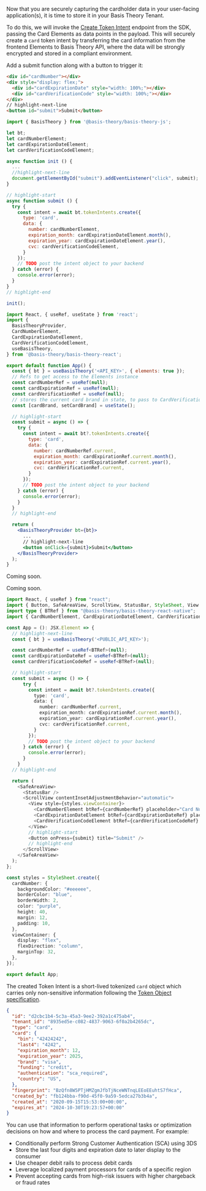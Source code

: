 

Now that you are securely capturing the cardholder data in your user-facing application(s), it is time to store it in your Basis Theory Tenant.

To do this, we will invoke the [Create Token Intent](https://developers.basistheory.com/docs/api/token-intents#create-token-intent) endpoint from the SDK, passing the Card Elements as data points in the payload. This will securely create a `card` token intent by transferring the card information from the frontend Elements to Basis Theory API, where the data will be strongly encrypted and stored in a compliant environment.

Add a submit function along with a button to trigger it:

<Tabs className="bt-tabs" queryString="sdk">
  <TabItem value="javascript" label="JavaScript">

```html showLineNumbers title=index.html
<div id="cardNumber"></div>
<div style="display: flex;">
  <div id="cardExpirationDate" style="width: 100%;"></div>
  <div id="cardVerificationCode" style="width: 100%;"></div>
</div>
// highlight-next-line
<button id="submit">Submit</button>
```
```javascript showLineNumbers title=index.js
import { BasisTheory } from '@basis-theory/basis-theory-js';

let bt;
let cardNumberElement;
let cardExpirationDateElement;
let cardVerificationCodeElement;

async function init () {
  ...
  //highlight-next-line
  document.getElementById("submit").addEventListener("click", submit);
}

// highlight-start
async function submit () {
  try {
    const intent = await bt.tokenIntents.create({
      type: 'card',
      data: {
        number: cardNumberElement,
        expiration_month: cardExpirationDateElement.month(),
        expiration_year: cardExpirationDateElement.year(),
        cvc: cardVerificationCodeElement,
      }
    });
    // TODO post the intent object to your backend
  } catch (error) {
    console.error(error);
  }
}
// highlight-end

init();
```
  </TabItem>
  <TabItem value="react" label="React">

```jsx showLineNumbers title=App.jsx
import React, { useRef, useState } from 'react';
import {
  BasisTheoryProvider,
  CardNumberElement,
  CardExpirationDateElement,
  CardVerificationCodeElement,
  useBasisTheory,
} from '@basis-theory/basis-theory-react';

export default function App() {
  const { bt } = useBasisTheory('<API_KEY>', { elements: true });
  // Refs to get access to the Elements instance
  const cardNumberRef = useRef(null);
  const cardExpirationRef = useRef(null);
  const cardVerificationRef = useRef(null);
  // stores the current card brand in state, to pass to CardVerificationCodeElement
  const [cardBrand, setCardBrand] = useState();

  // highlight-start
  const submit = async () => {
    try {
      const intent = await bt?.tokenIntents.create({
        type: 'card',
        data: {
          number: cardNumberRef.current,
          expiration_month: cardExpirationRef.current.month(),
          expiration_year: cardExpirationRef.current.year(),
          cvc: cardVerificationRef.current,
        }
      });
      // TODO post the intent object to your backend
    } catch (error) {
      console.error(error);
    }
  }
  // highlight-end

  return (
    <BasisTheoryProvider bt={bt}>
      ...
      // highlight-next-line
      <button onClick={submit}>Submit</button>
    </BasisTheoryProvider>
  );
}
```
  </TabItem>
  <TabItem value="ios" label="iOS">

Coming soon.

  </TabItem>
  <TabItem value="android" label="Android">

Coming soon.

  </TabItem>
   <TabItem value="react-native" label="React Native">

```typescript showLineNumbers title=App.tsx
import React, { useRef } from "react";
import { Button, SafeAreaView, ScrollView, StatusBar, StyleSheet, View } from "react-native";
import type { BTRef } from "@basis-theory/basis-theory-react-native";
import { CardNumberElement, CardExpirationDateElement, CardVerificationCodeElement, useBasisTheory } from "@basis-theory/basis-theory-react-native";

const App = (): JSX.Element => {
  // highlight-next-line
  const { bt } = useBasisTheory('<PUBLIC_API_KEY>');

  const cardNumberRef = useRef<BTRef>(null);
  const cardExpirationDateRef = useRef<BTRef>(null);
  const cardVerificationCodeRef = useRef<BTRef>(null);

  // highlight-start
  const submit = async () => {
      try {
        const intent = await bt?.tokenIntents.create({
          type: 'card',
          data: {
            number: cardNumberRef.current,
            expiration_month: cardExpirationRef.current.month(),
            expiration_year: cardExpirationRef.current.year(),
            cvc: cardVerificationRef.current,
          }
        });
        // TODO post the intent object to your backend
      } catch (error) {
        console.error(error);
      }
    }
  // highlight-end

  return (
    <SafeAreaView>
      <StatusBar />
      <ScrollView contentInsetAdjustmentBehavior="automatic">
        <View style={styles.viewContainer}>
          <CardNumberElement btRef={cardNumberRef} placeholder="Card Number" style={styles.elements} />
          <CardExpirationDateElement btRef={cardExpirationDateRef} placeholder="Card Expiration Date" style={styles.elements} />
          <CardVerificationCodeElement btRef={cardVerificationCodeRef} placeholder="CVC" style={styles.elements} />
        </View>
        // highlight-start
        <Button onPress={submit} title="Submit" />
        // highlight-end
      </ScrollView>
    </SafeAreaView>
  );
};

const styles = StyleSheet.create({
  cardNumber: {
    backgroundColor: "#eeeeee",
    borderColor: "blue",
    borderWidth: 2,
    color: "purple",
    height: 40,
    margin: 12,
    padding: 10,
  },
  viewContainer: {
    display: "flex",
    flexDirection: "column",
    marginTop: 32,
  },
});

export default App;
```

  </TabItem>
</Tabs>

The created Token Intent is a short-lived tokenized `card` object which carries only non-sensitive information following the [Token Object specification](/docs/api/tokens/token-intents#token-intent-object).

```json showLineNumbers title=intent.json
{
  "id": "d2cbc1b4-5c3a-45a3-9ee2-392a1c475ab4",
  "tenant_id": "8935ed5e-c082-4837-9063-6f0a2b4265dc",
  "type": "card",
  "card": {
    "bin": "42424242",
    "last4": "4242",
    "expiration_month": 12,
    "expiration_year": 2025,
    "brand": "visa",
    "funding": "credit",
    "authentication": "sca_required",
    "country": "US",
  },
  "fingerprint": "BzQfn8W5PTjHMZgmJfbTjNceWNTnqLEEoEEuhtS7fHca",
  "created_by": "fb124bba-f90d-45f0-9a59-5edca27b3b4a",
  "created_at": "2020-09-15T15:53:00+00:00",
  "expires_at": "2024-10-30T19:23:57+00:00"
}
```

You can use that information to perform operational tasks or optimization decisions on how and where to process the card payment. For example:

- Conditionally perform Strong Customer Authentication (SCA) using 3DS
- Store the last four digits and expiration date to later display to the consumer
- Use cheaper debit rails to process debit cards
- Leverage localized payment processors for cards of a specific region
- Prevent accepting cards from high-risk issuers with higher chargeback or fraud rates


